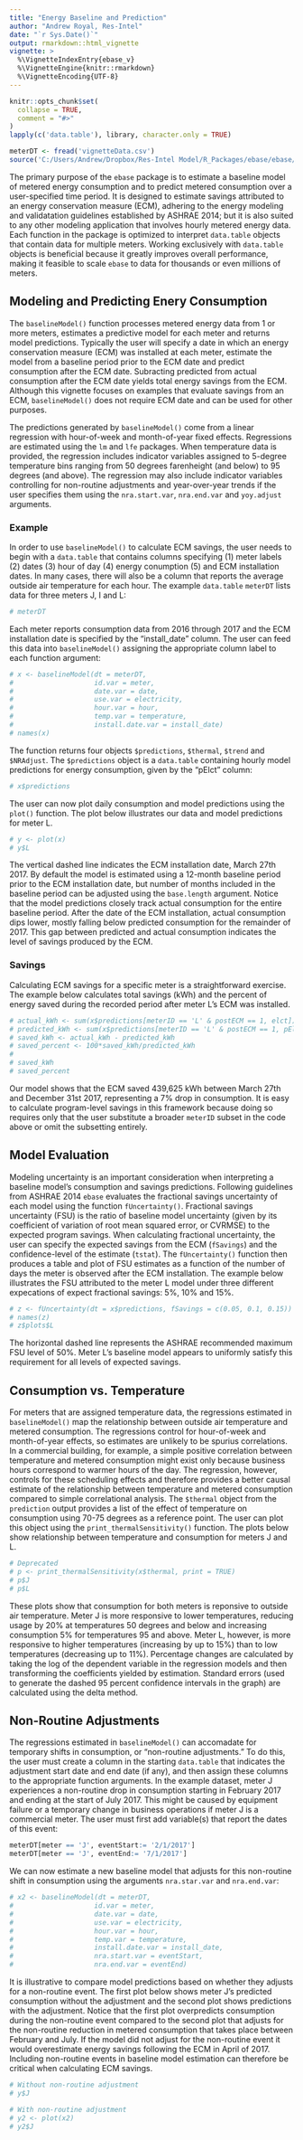 ```yaml
---
title: "Energy Baseline and Prediction"
author: "Andrew Royal, Res-Intel"
date: "`r Sys.Date()`"
output: rmarkdown::html_vignette
vignette: >
  %\VignetteIndexEntry{ebase_v}
  %\VignetteEngine{knitr::rmarkdown}
  %\VignetteEncoding{UTF-8}
---
```


```r
knitr::opts_chunk$set(
  collapse = TRUE,
  comment = "#>"
)
lapply(c('data.table'), library, character.only = TRUE)

meterDT <- fread('vignetteData.csv')
source('C:/Users/Andrew/Dropbox/Res-Intel Model/R_Packages/ebase/ebase/R/functions.R')
```
The primary purpose of the `ebase` package is to estimate a baseline model of metered energy consumption and to predict metered consumption over a user-specified time period. It is designed to estimate savings attributed to an energy conservation measure (ECM), adhering to the energy modeling and validatation guidelines established by ASHRAE 2014; but it is also suited to any other modeling application that involves hourly metered energy data. Each function in the package is optimized to interpret `data.table` objects that contain data for multiple meters. Working exclusively with `data.table` objects is beneficial because it greatly improves overall performance, making it feasible to scale `ebase` to data for thousands or even millions of meters.

## Modeling and Predicting Enery Consumption

The `baselineModel()` function processes metered energy data from 1 or more meters, estimates a predictive model for each meter and returns model predictions. Typically the user will specify a date in which an energy conservation measure (ECM) was installed at each meter, estimate the model from a baseline period prior to the ECM date and predict consumption after the ECM date. Subracting predicted from actual consumption after the ECM date yields total energy savings from the ECM. Although this vignette focuses on examples that evaluate savings from an ECM, `baselineModel()` does not require ECM date and can be used for other purposes.

The predictions generated by `baselineModel()` come from a linear regression with hour-of-week and month-of-year fixed effects. Regressions are estimated using the `lm` and `lfe` packages. When temperature data is provided, the regression includes indicator variables assigned to 5-degree temperature bins ranging from 50 degrees farenheight (and below) to 95 degrees (and above). The regression may also include indicator variables controlling for non-routine adjustments and year-over-year trends if the user specifies them using the `nra.start.var`, `nra.end.var` and `yoy.adjust` arguments.

### Example
In order to use `baselineModel()` to calculate ECM savings, the user needs to begin with a `data.table` that contains columns specifying (1) meter labels (2) dates (3) hour of day (4) energy conumption (5) and ECM installation dates. In many cases, there will also be a column that reports the average outside air temperature for each hour. The example `data.table` `meterDT` lists data for three meters J, I and L:

```r
# meterDT
```

Each meter reports consumption data from 2016 through 2017 and the ECM installation date is specified by the "install_date" column. The user can feed this data into `baselineModel()` assigning the appropriate column label to each function argument:

```r
# x <- baselineModel(dt = meterDT,
#                    id.var = meter,
#                    date.var = date,
#                    use.var = electricity,
#                    hour.var = hour,
#                    temp.var = temperature,
#                    install.date.var = install_date)
# names(x)
```

The function returns four objects `$predictions`, `$thermal`, `$trend` and `$NRAdjust`. The `$predictions` object is a `data.table` containing hourly model predictions for energy consumption, given by the "pElct" column:

```r
# x$predictions
```

The user can now plot daily consumption and model predictions using the `plot()` function. The plot below illustrates our data and model predictions for meter L.

```r
# y <- plot(x)
# y$L

```
The vertical dashed line indicates the ECM installation date, March 27th 2017. By default the model is estimated using a 12-month baseline period prior to the ECM installation date, but number of months included in the baseline period can be adjusted using the `base.length` argument. Notice that the model predictions closely track actual consumption for the entire baseline period. After the date of the ECM installation, actual consumption dips lower, mostly falling below predicted consumption for the remainder of 2017. This gap between predicted and actual consumption indicates the level of savings produced by the ECM.

### Savings

Calculating ECM savings for a specific meter is a straightforward exercise. The example below calculates total savings (kWh) and the percent of energy saved during the recorded period after meter L's ECM was installed.

```r
# actual_kWh <- sum(x$predictions[meterID == 'L' & postECM == 1, elct])
# predicted_kWh <- sum(x$predictions[meterID == 'L' & postECM == 1, pElct])
# saved_kWh <- actual_kWh - predicted_kWh 
# saved_percent <- 100*saved_kWh/predicted_kWh
# 
# saved_kWh
# saved_percent
```
Our model shows that the ECM saved 439,625 kWh between March 27th and December 31st 2017, representing a 7% drop in consumption. It is easy to calculate program-level savings in this framework because doing so requires only that the user substitute a broader `meterID` subset in the code above or omit the subsetting entirely.

## Model Evaluation
Modeling uncertainty is an important consideration when interpreting a baseline model's consumption and savings predictions. Following guidelines from ASHRAE 2014 `ebase` evaluates the fractional savings uncertainty of each model using the function `fUncertainty()`. Fractional savings uncertainty (FSU) is the ratio of baseline model uncertainty (given by its coefficient of variation of root mean squared error, or CVRMSE) to the expected program savings. When calculating fractional uncertainty, the user can specify the expected savings from the ECM (`fSavings`) and the confidence-level of the estimate (`tstat`). The `fUncertainty()` function then produces a table and plot of FSU estimates as a function of the number of days the meter is observed after the ECM installation. The example below illustrates the FSU attributed to the meter L model under three different expecations of expect fractional savings: 5%, 10% and 15%.

```r
# z <- fUncertainty(dt = x$predictions, fSavings = c(0.05, 0.1, 0.15))
# names(z)
# z$plots$L
```
The horizontal dashed line represents the ASHRAE recommended maximum FSU level of 50%. Meter L's baseline model appears to uniformly satisfy this requirement for all levels of expected savings.  

## Consumption vs. Temperature
For meters that are assigned temperature data, the regressions estimated in `baselineModel()` map the relationship between outside air temperature and metered consumption. The regressions control for hour-of-week and month-of-year effects, so estimates are unlikely to be spurius correlations. In a commercial building, for example, a simple positive correlation between temperature and metered consumption might exist only because business hours correspond to warmer hours of the day. The regression, however, controls for these scheduling effects and therefore provides a better causal estimate of the relationship between temperature and metered consumption compared to simple correlational analysis. The `$thermal` object from the `prediction` output provides a list of the effect of temperature on consumption using 70-75 degrees as a reference point. The user can plot this object using the `print_thermalSensitivity()` function. The plots below show relationship between temperature and consumption for meters J and L. 

```r
# Deprecated
# p <- print_thermalSensitivity(x$thermal, print = TRUE)
# p$J
# p$L
```
These plots show that consumption for both meters is reponsive to outside air temperature. Meter J is more responsive to lower temperatures, reducing usage by 20% at temperatures 50 degrees and below and increasing consumption 5% for temperatures 95 and above. Meter L, however, is more responsive to higher temperatures (increasing by up to 15%) than to low temperatures (decreasing up to 11%). Percentage changes are calculated by taking the log of the dependent variable in the regression models and then transforming the coefficients yielded by estimation. Standard errors (used to generate the dashed 95 percent confidence intervals in the graph) are calculated using the delta method.

## Non-Routine Adjustments
The regressions estimated in `baselineModel()` can accomadate for temporary shifts in consumption, or "non-routine adjustments." To do this, the user must create a column in the starting `data.table` that indicates the adjustment start date and end date (if any), and then assign these columns to the appropriate function arguments. In the example dataset, meter J experiences a non-routine drop in consumption starting in February 2017 and ending at the start of July 2017. This might be caused by equipment failure or a temporary change in business operations if meter J is a commercial meter. The user must first add variable(s) that report the dates of this event:

```r
meterDT[meter == 'J', eventStart:= '2/1/2017']
meterDT[meter == 'J', eventEnd:= '7/1/2017']
```

We can now estimate a new baseline model that adjusts for this non-routine shift in consumption using the arguments `nra.star.var` and `nra.end.var`:
```r
# x2 <- baselineModel(dt = meterDT,
#                    id.var = meter,
#                    date.var = date,
#                    use.var = electricity,
#                    hour.var = hour,
#                    temp.var = temperature,
#                    install.date.var = install_date,
#                    nra.start.var = eventStart,
#                    nra.end.var = eventEnd)
```
It is illustrative to compare model predictions based on whether they adjusts for a non-routine event. The first plot below shows meter J's predicted consumption without the adjustment and the second plot shows predictions with the adjustment. Notice that the first plot overpredicts consumption during the non-routine event compared to the second plot that adjusts for the non-routine reduction in metered consumption that takes place between February and July. If the model did not adjust for the non-routine event it would overestimate energy savings following the ECM in April of 2017. Including non-routine events in baseline model estimation can therefore be critical when calculating ECM savings.

```r
# Without non-routine adjustment
# y$J

# With non-routine adjustment
# y2 <- plot(x2)
# y2$J
```

